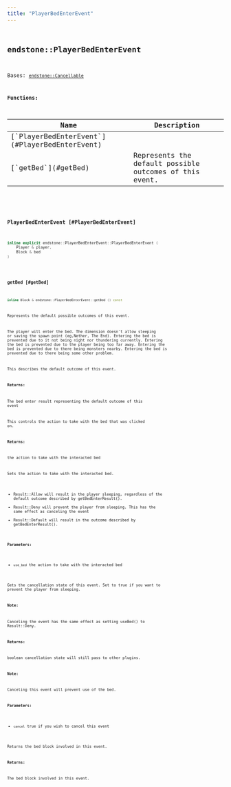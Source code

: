 ```yaml
---
title: "PlayerBedEnterEvent"
---
```


## <code className="doc-symbol doc-symbol-class"/> endstone::PlayerBedEnterEvent

Bases: [`endstone::Cancellable`](classendstone_1_1_cancellable.md)
















**Functions:**

<table>
<thead>
   <tr>
      <th>Name</th>
      <th>Description</th>
   </tr>
</thead>
<tbody>
<tr key="classendstone_1_1_player_bed_enter_event_1af989cb5f5f3c58103e7eb2083977d31c">
    <td>[`PlayerBedEnterEvent`](#PlayerBedEnterEvent)</td>
    <td></td>
</tr>
<tr key="classendstone_1_1_player_bed_enter_event_1a5e4bf0d94da73a970c346f33e9cae394">
    <td>[`getBed`](#getBed)</td>
    <td>Represents the default possible outcomes of this event.</td>
</tr>
</tbody>
</table>

### <code className="doc-symbol doc-symbol-function"/> PlayerBedEnterEvent [#PlayerBedEnterEvent]

```cpp
inline explicit endstone::PlayerBedEnterEvent::PlayerBedEnterEvent (
    Player & player,
    Block & bed
) 
```
### <code className="doc-symbol doc-symbol-function"/> getBed [#getBed]

```cpp
inline Block & endstone::PlayerBedEnterEvent::getBed () const
```

Represents the default possible outcomes of this event.



The player will enter the bed. The dimension doesn't allow sleeping or saving the spawn point (eg,Nether, The End). Entering the bed is prevented due to it not being night nor thundering currently. Entering the bed is prevented due to the player being too far away. Entering the bed is prevented due to there being monsters nearby. Entering the bed is prevented due to there being some other problem.


This describes the default outcome of this event.




**Returns:**

The bed enter result representing the default outcome of this event


This controls the action to take with the bed that was clicked on.




**Returns:**

the action to take with the interacted bed


Sets the action to take with the interacted bed.



* Result::Allow will result in the player sleeping, regardless of the default outcome described by getBedEnterResult().
* Result::Deny will prevent the player from sleeping. This has the same effect as canceling the event
* Result::Default will result in the outcome described by getBedEnterResult().






**Parameters:**


* `use_bed` the action to take with the interacted bed

Gets the cancellation state of this event. Set to true if you want to prevent the player from sleeping.




**Note:**

Canceling the event has the same effect as setting useBed() to Result::Deny.




**Returns:**

boolean cancellation state  will still pass to other plugins.




**Note:**

Canceling this event will prevent use of the bed.




**Parameters:**


* `cancel` true if you wish to cancel this event

Returns the bed block involved in this event.




**Returns:**

The bed block involved in this event. 





        